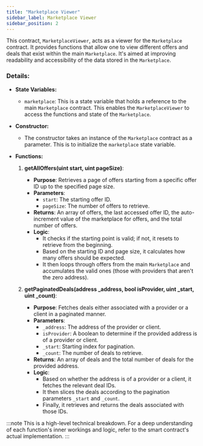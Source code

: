 ```yaml
---
title: "Marketplace Viewer"
sidebar_label: Marketplace Viewer
sidebar_position: 2
---
```


This contract, `MarketplaceViewer`, acts as a viewer for the `Marketplace` contract. It provides functions that allow one to view different offers and deals that exist within the main `Marketplace`. It's aimed at improving readability and accessibility of the data stored in the `Marketplace`.

### **Details:**

- **State Variables:**

  - `marketplace`: This is a state variable that holds a reference to the main `Marketplace` contract. This enables the `MarketplaceViewer` to access the functions and state of the `Marketplace`.

- **Constructor:**

  - The constructor takes an instance of the `Marketplace` contract as a parameter. This is to initialize the `marketplace` state variable.

- **Functions:**

  1. **getAllOffers(uint start, uint pageSize)**:
     
     - **Purpose**: Retrieves a page of offers starting from a specific offer ID up to the specified page size.
     - **Parameters**:
       - `start`: The starting offer ID.
       - `pageSize`: The number of offers to retrieve.
     - **Returns**: An array of offers, the last accessed offer ID, the auto-increment value of the marketplace for offers, and the total number of offers.
     - **Logic**:
       - It checks if the starting point is valid; if not, it resets to retrieve from the beginning.
       - Based on the starting ID and page size, it calculates how many offers should be expected.
       - It then loops through offers from the main `Marketplace` and accumulates the valid ones (those with providers that aren't the zero address).
  
  2. **getPaginatedDeals(address _address, bool isProvider, uint _start, uint _count)**:
     
     - **Purpose**: Fetches deals either associated with a provider or a client in a paginated manner.
     - **Parameters**:
       - `_address`: The address of the provider or client.
       - `isProvider`: A boolean to determine if the provided address is of a provider or client.
       - `_start`: Starting index for pagination.
       - `_count`: The number of deals to retrieve.
     - **Returns**: An array of deals and the total number of deals for the provided address.
     - **Logic**:
       - Based on whether the address is of a provider or a client, it fetches the relevant deal IDs.
       - It then slices the deals according to the pagination parameters `_start` and `_count`.
       - Finally, it retrieves and returns the deals associated with those IDs.


:::note
This is a high-level technical breakdown. For a deep understanding of each function's inner workings and logic, refer to the smart contract's actual implementation.
:::